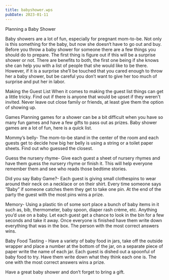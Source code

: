 ```yaml
---
title: babyshower.wps
pubDate: 2023-01-11
---
```


Planning a Baby Shower

Baby showers are a lot of fun, especially for pregnant mom-to-be. Not only is this something for the baby, but now she doesn‘t have to go out and buy. Before you throw a baby shower for someone there are a few things you should do to prepare. The first thing is figure out if this will be a surprise shower or not. There are benefits to both, the first one being if she knows she can help  you with a list of people that she would like to be there. However, if it is a surprise she’ll be touched that you cared enough to throw her a baby shower, but be careful you don’t want to give her too much of surprise and put her in labor. 

Making the Guest List
When it comes to making the guest list things can get a little tricky. Find out if there is anyone that would be upset if they weren't invited. Never leave out close family or friends, at least give them the option of showing up.   

Games
Planning games for a shower can be a bit difficult when you have so many fun games and have a few gifts to pass out as prizes.  Baby shower games are a lot of fun, here is a quick list. 

Mommy’s belly- The mom-to-be  stand in the center of the room and each guests get to decide how big her belly is using a string or a toilet paper sheets. Find out who guessed the closest. 

Guess the nursery rhyme-  Give each guest a sheet of nursery rhymes and have them guess the nursery rhyme or finish it. This will help everyone remember them and see who reads those bedtime stories. 

Did you say Baby Game?- Each guest is giving small clothespins to wear around their neck on a necklace or on their shirt. Every time someone says “Baby” if someone catches them they get to take one pin. At the end of the party the guest with the most pins wins a prize. 

Memory- Using a plastic tin of some sort place a bunch of baby items in it such as, bib, thermometer, baby spoon, diaper rash crème, etc. Anything you’d use on a baby. Let each guest get a chance to look in the bin for a few seconds and take it away. Once everyone is finished have them write down everything that was in the box. The person with the most correct answers wins. 

Baby Food Tasting - Have a variety of baby food in jars, take off the outside wrapper and place a number at the bottom of the jar, on a separate piece of paper write the name of each jar. Each guest is dished out a spoonful of baby food to try. Have them write down what they think each one is. The one with the most correct answers wins a prize. 

Have a great baby shower and don’t forget to bring a gift.